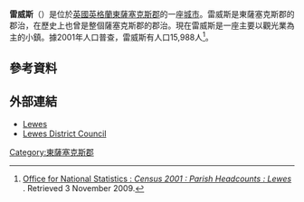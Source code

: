 {{expand|time=2015-01-17T02:39:26+00:00}}
'''雷威斯'''（{{lang-en|Lewes}}）是位於[[英國|英國]][[英格蘭|英格蘭]][[東薩塞克斯郡|東薩塞克斯郡]]的一座[[城市|城市]]。雷威斯是東薩塞克斯郡的郡治，在歷史上也曾是整個薩塞克斯郡的郡治。現在雷威斯是一座主要以觀光業為主的小鎮。據2001年人口普查，雷威斯有人口15,988人<ref>[http://www.neighbourhood.statistics.gov.uk/dissemination/viewFullDataset.do?instanceSelection=03070&productId=779&$ph=60_61&datasetInstanceId=3070&startColumn=1&numberOfColumns=8&containerAreaId=790382 Office for National Statistics : ''Census 2001 : Parish Headcounts : Lewes''] {{Wayback|url=http://www.neighbourhood.statistics.gov.uk/dissemination/viewFullDataset.do?instanceSelection=03070&productId=779&$ph=60_61&datasetInstanceId=3070&startColumn=1&numberOfColumns=8&containerAreaId=790382 |date=20120614190910 }}. Retrieved 3 November 2009.</ref>。
==參考資料==
{{Reflist}}
==外部連結==
{{Commons category|Lewes}}
* [http://www.lewes.co.uk Lewes] {{Wayback|url=http://www.lewes.co.uk/ |date=20200621192942 }}
* [http://www.lewes.gov.uk Lewes District Council] {{Wayback|url=http://www.lewes.gov.uk/ |date=20051125161456 }}
[[Category:東薩塞克斯郡|Category:東薩塞克斯郡]]